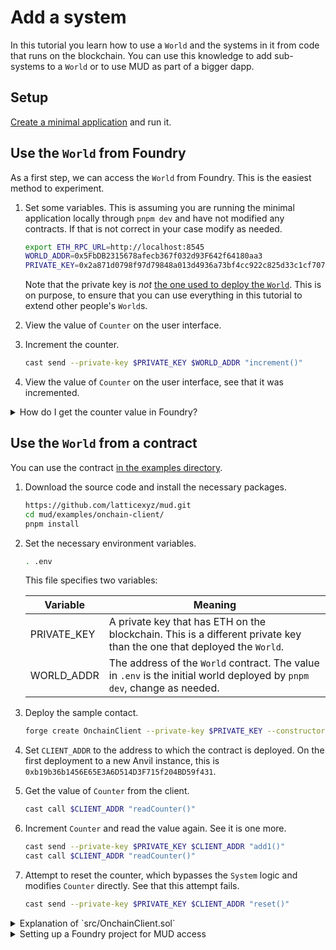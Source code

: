 # Add a system

In this tutorial you learn how to use a `World` and the systems in it from code that runs on the blockchain.
You can use this knowledge to add sub-systems to a `World` or to use MUD as part of a bigger dapp.

## Setup

[Create a minimal application](../minimal) and run it.

## Use the `World` from Foundry

As a first step, we can access the `World` from Foundry.
This is the easiest method to experiment.

1. Set some variables.
   This is assuming you are running the minimal application locally through `pnpm dev` and have not modified any contracts.
   If that is not correct in your case modify as needed.

   ```sh copy
   export ETH_RPC_URL=http://localhost:8545
   WORLD_ADDR=0x5FbDB2315678afecb367f032d93F642f64180aa3
   PRIVATE_KEY=0x2a871d0798f97d79848a013d4936a73bf4cc922c825d33c1cf7073dff6d409c6
   ```

   Note that the private key is _not_ [the one used to deploy the `World`](https://github.com/latticexyz/mud/blob/main/templates/vanilla/packages/contracts/.env).
   This is on purpose, to ensure that you can use everything in this tutorial to extend other people's `World`s.

1. View the value of `Counter` on the user interface.

1. Increment the counter.

   ```sh copy
   cast send --private-key $PRIVATE_KEY $WORLD_ADDR "increment()"
   ```

1. View the value of `Counter` on the user interface, see that it was incremented.

<details>

<summary>How do I get the counter value in Foundry?</summary>

The process to get a value directly from a MUD table as an EOA (externally owned account) is a bit complicated.
Normally, we'd expect onchain code to use [the library](https://github.com/latticexyz/mud/blob/main/templates/vanilla/packages/contracts/src/codegen/tables/Counter.sol), but that library is not available on the command line.

If you want to do it anyway, here are the steps.

1. Specify the identifier for the `Counter` table.

   ```sh copy
   COUNTER_TABLE=0x00000000000000000000000000000000436f756e746572000000000000000000
   ```

   The convention (which is not enforced by onchain code) for identifying tables is to have two ASCII strings, one starting in byte 0 (namespace) and one starting in byte 16 (table name).
   The values are then padded with zeros to make them into 16 bytes.

   If the case of `Counter`, the namespace is empty (it is in the root namespace) and the name of the table is `Counter`.
   [You can see the code that calculates that `tableId` in the template](https://github.com/latticexyz/mud/blob/main/templates/vanilla/packages/contracts/src/codegen/tables/Counter.sol#L20-L21).
   You can also use [this calculator](https://www.duplichecker.com/text-to-hex.php) to translate text into ASCII hexadecimal.

1. Get the value schema for `Counter`.

   ```sh copy
   COUNTER_VAL_SCHEMA=`cast call $WORLD_ADDR "getValueSchema(bytes32)" $COUNTER_TABLE`
   ```

   We need to provide the value schema to the function that actually gets the record.
   [You can read the `getValueSchema` function in the source code](https://github.com/latticexyz/mud/blob/main/packages/store/src/StoreRead.sol#L13-L15).

1. Read the counter value.

   ```sh copy
   cast call $WORLD_ADDR 'getField(bytes32,bytes32[] calldata,uint8,bytes32)' $COUNTER_TABLE '[]' 0 $COUNTER_VAL_SCHEMA
   ```

   `getField` takes four parameters:

   - The identifier for the table.
   - The array of key values, which in this case is empty.
   - The number of the field we want within the value schema.
     The first field (the only one in `Counter`) is zero.
   - The value schema we got in the previous step.

   [You can also read this function in the source code](https://github.com/latticexyz/mud/blob/main/packages/store/src/StoreRead.sol#L30-L38).

   The output is ABI encoded as an array of variable length fields, so it is a bit difficult to read.
   Here it is, divided into 32 byte words.

   | Word | Value                                                                |
   | ---: | -------------------------------------------------------------------- |
   |    0 | 00000000000000000000000000000000000000000000000000000000000000**20** |
   |    1 | 00000000000000000000000000000000000000000000000000000000000000**04** |
   |    2 | **00000006**00000000000000000000000000000000000000000000000000000000 |

   Word 0 tells us that the data starts at byte number 0x20=32, which is word 1.
   Word 1 tells us that the data for the field we care about is four bytes long (the size of `uint32`).
   Word 2 actually gives us the value, padded by zeros to complete the word.

It is much easier for offchain code to just synchronize from [an Indexer](\indexer) and listen for events.

</details>

## Use the `World` from a contract

You can use the contract [in the examples directory](https://github.com/latticexyz/mud/tree/main/examples/onchain-client).

1. Download the source code and install the necessary packages.

   ```sh copy
   https://github.com/latticexyz/mud.git
   cd mud/examples/onchain-client/
   pnpm install
   ```

1. Set the necessary environment variables.

   ```sh copy
   . .env
   ```

   This file specifies two variables:

   | Variable    | Meaning                                                                                                                 |
   | ----------- | ----------------------------------------------------------------------------------------------------------------------- |
   | PRIVATE_KEY | A private key that has ETH on the blockchain. This is a different private key than the one that deployed the `World`.   |
   | WORLD_ADDR  | The address of the `World` contract. The value in `.env` is the initial world deployed by `pnpm dev`, change as needed. |

1. Deploy the sample contact.

   ```sh copy
   forge create OnchainClient --private-key $PRIVATE_KEY --constructor-args $WORLD_ADDR
   ```

1. Set `CLIENT_ADDR` to the address to which the contract is deployed.
   On the first deployment to a new Anvil instance, this is `0xb19b36b1456E65E3A6D514D3F715f204BD59f431`.

1. Get the value of `Counter` from the client.

   ```sh copy
   cast call $CLIENT_ADDR "readCounter()"
   ```

1. Increment `Counter` and read the value again.
   See it is one more.

   ```sh copy
   cast send --private-key $PRIVATE_KEY $CLIENT_ADDR "add1()"
   cast call $CLIENT_ADDR "readCounter()"
   ```

1. Attempt to reset the counter, which bypasses the `System` logic and modifies `Counter` directly.
   See that this attempt fails.

   ```sh copy
   cast send --private-key $PRIVATE_KEY $CLIENT_ADDR "reset()"
   ```

<details>

<summary>Explanation of `src/OnchainClient.sol`</summary>

Let's go over the contract source code (`src/OnchainClient.sol`).

```solidity
// SPDX-License-Identifier: MIT
pragma solidity >=0.8.0;

import { Counter } from "codegen/Tables.sol";
import { IWorld } from "codegen/world/IWorld.sol";
```

We import `Counter` and `IWorld` from the code that was generated using `mud codegen`.
The entire `src/codegen` directory is copied [from the template](https://github.com/latticexyz/mud/tree/main/templates/vanilla/packages/contracts/src/codegen) into the new application's `lib` directory.

```solidity
contract OnchainClient {
  IWorld world;

  constructor(address world_) {
    world = IWorld(world_);
  }
```

Define a variable to hold the address of the `World`.
The constructor provides its value.

```solidity
function readCounter() public view returns (uint32) {
  return Counter.get(world);
}
```

To get the value of the counter we use the `Counter` library we imported from `codegen/Tables.sol`.
There are two versions of `get` in that library.

[This version](https://github.com/latticexyz/mud/blob/230822-use-onchain/examples/onchain-client/lib/codegen/tables/Counter.sol#L60-L66) reads from the `World` of which it is a part.
It is the version you use in a `System` deployed to that `World`.

[This version](https://github.com/latticexyz/mud/blob/230822-use-onchain/examples/onchain-client/lib/codegen/tables/Counter.sol#L68-L74) gets a parameter which is the address of the `World`.
It is the version you use in code which is not part of the `World` with the relevant table.

```
  function add1() public {
    world.increment();
  }
```

When a `System` is in the root namespace of a `World`, its functions are available from the `World` itself.
This is the way to activate the logic in a `System`.

```
  function reset() public {
    Counter.set(world, 0);
  }
}
```

This function attempts to bypass the `System` logic and set the counter value directly.
As you have already seen, it fails.

</details>

<details>

<summary>Setting up a Foundry project for MUD access</summary>

The example is already set up for MUD access, but these are the steps you do to add it to other Foundry projects.

1. Create the Foundry project.

   ```sh copy
   forge init
   ```

1. Copy the `src/codegen` directory into `lib`.

1. At the root of the Foundry project, create a Node project for the libraries (Solidity libraries are usually published as [npm packages](https://www.npmjs.com/) and ours are no exception).

   ```sh copy
   pnpm init
   pnpm install @latticexyz/world@next @latticexyz/store@next @latticexyz/schema-type@next
   ```

1. Create a remapping file to inform Foundry where the MUD libraries are located.

   ```text filename="remappings.txt" copy
   @latticexyz=node_modules/@latticexyz
   ```

</details>
